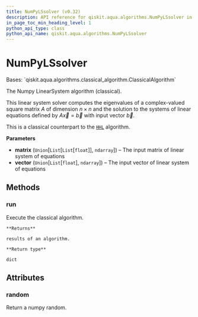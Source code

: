 ```yaml
---
title: NumPyLSsolver (v0.32)
description: API reference for qiskit.aqua.algorithms.NumPyLSsolver in qiskit v0.32
in_page_toc_min_heading_level: 1
python_api_type: class
python_api_name: qiskit.aqua.algorithms.NumPyLSsolver
---
```


# NumPyLSsolver

<Class id="qiskit.aqua.algorithms.NumPyLSsolver" isDedicatedPage={true} github="https://github.com/qiskit-community/qiskit-aqua/tree/stable/0.9/qiskit/aqua/algorithms/linear_solvers/numpy_ls_solver.py" signature="NumPyLSsolver(matrix, vector)" modifiers="class">
  Bases: `qiskit.aqua.algorithms.classical_algorithm.ClassicalAlgorithm`

  The Numpy LinearSystem algorithm (classical).

  This linear system solver computes the eigenvalues of a complex-valued square matrix $A$ of dimension $n \times n$ and the solution to the systems of linear equations defined by $A\overrightarrow{x}=\overrightarrow{b}$ with input vector $\overrightarrow{b}$.

  This is a classical counterpart to the [`HHL`](qiskit.aqua.algorithms.HHL "qiskit.aqua.algorithms.HHL") algorithm.

  **Parameters**

  *   **matrix** (`Union`\[`List`\[`List`\[`float`]], `ndarray`]) – The input matrix of linear system of equations
  *   **vector** (`Union`\[`List`\[`float`], `ndarray`]) – The input vector of linear system of equations

  ## Methods

  <span id="qiskit-aqua-algorithms-numpylssolver-run" />

  ### run

  <Function id="qiskit.aqua.algorithms.NumPyLSsolver.run" signature="NumPyLSsolver.run()">
    Execute the classical algorithm.

    **Returns**

    results of an algorithm.

    **Return type**

    dict
  </Function>

  ## Attributes

  ### random

  <Attribute id="qiskit.aqua.algorithms.NumPyLSsolver.random">
    Return a numpy random.
  </Attribute>
</Class>

